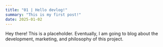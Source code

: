 ```yaml
---
title: "01 | Hello devlog!"
summary: "This is my first post!"
date: 2025-01-02
---
```


Hey there! This is a placeholder. Eventually, I am going to blog about the development, marketing, and philosophy of this project.
